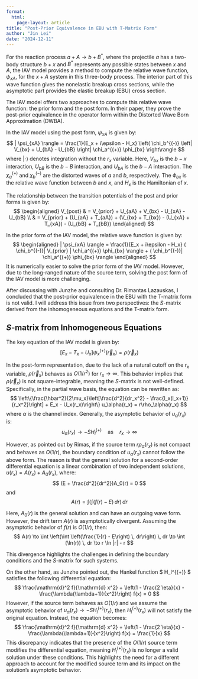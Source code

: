 ```yaml
---
format: 
  html:
    page-layout: article
title: "Post-Prior Equivalence in EBU with T-Matrix Form"
author: "Jin Lei"
date: "2024-12-11"
---
```

For the reaction process $a + A \to b + B^*$, where the projectile $a$ has a two-body structure $b + x$ and $B^*$ represents any possible states between $x$ and $A$, the IAV model provides a method to compute the relative wave function, $\psi_{xA}$, for the $x + A$ system in this three-body process. The interior part of this wave function gives the nonelastic breakup cross sections, while the asymptotic part provides the elastic breakup (EBU) cross section.

The IAV model offers two approaches to compute this relative wave function: the prior form and the post form. In their paper, they prove the post-prior equivalence in the operator form within the Distorted Wave Born Approximation (DWBA).

In the IAV model using the post form, $\psi_{xA}$ is given by:
$$
| \psi_{xA}  \rangle = \frac{1}{E_x + i\epsilon - H_x} \left( \chi_b^{(-)} \left| V_{bx} + U_{bA} - U_{bB} \right| \chi_a^{(+)} \phi_{bx} \right\rangle
$$
where $| \cdot \rangle$ denotes integration without the $r_x$ variable. Here, $V_{bx}$ is the $b-x$ interaction, $U_{bB}$ is the $b-B$ interaction, and $U_{bA}$ is the $b-A$ interaction. The $\chi_a^{(+)}$ and $\chi_b^{(-)}$ are the distorted waves of $a$ and $b$, respectively. The $\phi_{bx}$ is the relative wave function between $b$ and $x$, and $H_x$ is the Hamiltonian of $x$.

The relationship between the transition potentials of the post and prior forms is given by:
$$
\begin{aligned}
V_{post} & = V_{prior} + U_{aA} + V_{bx} - U_{xA} - U_{bB} \\
& = V_{prior} + (U_{aA} + T_{aA}) + (V_{bx} + T_{bx}) - (U_{xA} + T_{xA}) - (U_{bB} + T_{bB})
\end{aligned}
$$

In the prior form of the IAV model, the relative wave function is given by:
$$
\begin{aligned}
| \psi_{xA}  \rangle = \frac{1}{E_x + i\epsilon - H_x} ( \chi_b^{(-)}| V_{prior} | \chi_a^{(+)} \phi_{bx} \rangle + ( \chi_b^{(-)}| \chi_a^{(+)} \phi_{bx} \rangle
\end{aligned}
$$
It is numerically easier to solve the prior form of the IAV model. However, due to the long-ranged nature of the source term, solving the post form of the IAV model is more challenging.


After discussing with Junzhe and consulting Dr. Rimantas Lazauskas, I concluded that the post-prior equivalence in the EBU with the T-matrix form is not valid. I will address this issue from two perspectives: the $S$-matrix derived from the inhomogeneous equations and the T-matrix form.

## $S$-matrix from Inhomogeneous Equations
The key equation of the IAV model is given by:
$$
[E_x - T_x - U_x] \psi^{(+)}_x(\vec{r}_x) = \rho(\vec{r}_x)
$$

In the post-form representation, due to the lack of a natural cutoff on the $r_x$ variable, $\rho(\vec{r}_x)$ behaves as $O(1/r^2)$ for $r_x \to \infty$. This behavior implies that $\rho(\vec{r}_x)$ is not square-integrable, meaning the $S$-matrix is not well-defined. Specifically, in the partial wave basis, the equation can be rewritten as:
$$
\left\{\frac{\hbar^2}{2\mu_x}\left[\frac{d^2}{dr_x^2} - \frac{l_x(l_x+1)}{r_x^2}\right] + E_x - U_x(r_x)\right\} u_\alpha(r_x) = r\rho_\alpha(r_x)
$$
where $\alpha$ is the channel index. Generally, the asymptotic behavior of $u_\alpha(r_x)$ is:
$$
u_\alpha(r_x) \to -SH_l^{(+)} \quad \text{as} \quad r_x \to \infty
$$

However, as pointed out by Rimas, if the source term $r\rho_\alpha(r_x)$ is not compact and behaves as $O(1/r)$, the boundary condition of $u_\alpha(r_x)$ cannot follow the above form. The reason is that the general solution for a second-order differential equation is a linear combination of two independent solutions, $u(r_x) = A(r_x) + A_0(r_x)$, where:
$$
(E + \frac{d^2}{dr^2})A_0(r) = 0
$$
and
$$
A(r) = \int \left(\int (f(r) - E) \, dr\right) \, dr
$$

Here, $A_0(r)$ is the general solution and can have an outgoing wave form. However, the drift term $A(r)$ is asymptotically divergent. Assuming the asymptotic behavior of $f(r)$ is $O(1/r)$, then:
$$
A(r) \to \int \left(\int \left(\frac{1}{r} - E\right) \, dr\right) \, dr \to \int (\ln(r)) \, dr \to r \ln |r| - r
$$

This divergence highlights the challenges in defining the boundary conditions and the $S$-matrix for such systems.

On the other hand, as Junzhe pointed out, the Hankel function $ H_l^{(+)} $ satisfies the following differential equation:
$$
\frac{\mathrm{d}^2 f}{\mathrm{d} x^2} + \left(1 - \frac{2 \eta}{x} - \frac{\lambda(\lambda+1)}{x^2}\right) f(x) = 0
$$
However, if the source term behaves as $O(1/r)$ and we assume the asymptotic behavior of $u_\alpha(r_x) \to -SH^{(+)}_l(r_x)$, then $H^{(+)}_l(r_x)$ will not satisfy the original equation. Instead, the equation becomes:
$$
\frac{\mathrm{d}^2 f}{\mathrm{d} x^2} + \left(1 - \frac{2 \eta}{x} - \frac{\lambda(\lambda+1)}{x^2}\right) f(x) = \frac{1}{x}
$$
This discrepancy indicates that the presence of the $O(1/r)$ source term modifies the differential equation, meaning $H^{(+)}_l(r_x)$ is no longer a valid solution under these conditions. This highlights the need for a different approach to account for the modified source term and its impact on the solution's asymptotic behavior.
